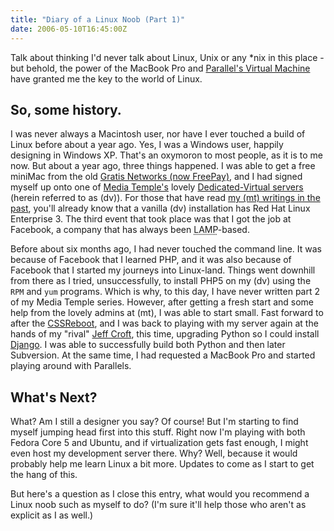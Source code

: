 ```yaml
---
title: "Diary of a Linux Noob (Part 1)"
date: 2006-05-10T16:45:00Z
---
```


Talk about thinking I'd never talk about Linux, Unix or any *nix in this place - but behold, the power of the MacBook Pro and [Parallel's Virtual Machine][1] have granted me the key to the world of Linux.

## So, some history.

I was never always a Macintosh user, nor have I ever touched a build of Linux before about a year ago. Yes, I was a Windows user, happily designing in Windows XP. That's an oxymoron to most people, as it is to me now. But about a year ago, three things happened. I was able to get a free miniMac from the old [Gratis Networks (now FreePay)][2], and I had signed myself up onto one of [Media Temple's][3] lovely [Dedicated-Virtual servers][4] (herein referred to as (dv)). For those that have read [my (mt) writings in the past][5], you'll already know that a vanilla (dv) installation has Red Hat Linux Enterprise 3. The third event that took place was that I got the job at Facebook, a company that has always been <acronym title="Linux, Apache, mySQL, PHP">LAMP</acronym>-based.

Before about six months ago, I had never touched the command line. It was because of Facebook that I learned PHP, and it was also because of Facebook that I started my journeys into Linux-land. Things went downhill from there as I tried, unsuccessfully, to install PHP5 on my (dv) using the `RPM` and `yum` programs. Which is why, to this day, I have never written part 2 of my Media Temple series. However, after getting a fresh start and some help from the lovely admins at (mt), I was able to start small. Fast forward to after the [CSSReboot][6], and I was back to playing with my server again at the hands of my "rival" [Jeff Croft][7], this time, upgrading Python so I could install [Django][8]. I was able to successfully build both Python and then later Subversion. At the same time, I had requested a MacBook Pro and started playing around with Parallels.

## What's Next?

What? Am I still a designer you say? Of course! But I'm starting to find myself jumping head first into this stuff. Right now I'm playing with both Fedora Core 5 and Ubuntu, and if virtualization gets fast enough, I might even host my development server there. Why? Well, because it would probably help me learn Linux a bit more. Updates to come as I start to get the hang of this.

But here's a question as I close this entry, what would you recommend a Linux noob such as myself to do? (I'm sure it'll help those who aren't as explicit as I as well.)

[1]: http://www.parallels.com/
[2]: http://freepay.com
[3]: http://mediatemple.net/.from/avalonstar.com
[4]: http://www.mediatemple.net/services/webhosting/dv/
[5]: http://avalonstar.com/2005/10/27/your-media-temple-server-part-1/
[6]: http://cssreboot.com/
[7]: http://jeffcroft.com/
[8]: http://djangoproject.com/
